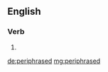 ==English==

===Verb===
{{head|en}}

# {{en-past of|periphrase}}

[[de:periphrased]]
[[mg:periphrased]]